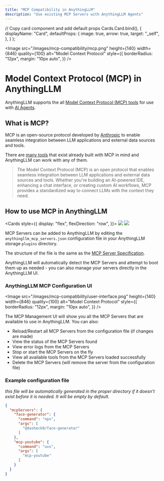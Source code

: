 ```yaml
---
title: "MCP Compatibility in AnythingLLM"
description: "Use existing MCP Servers with AnythingLLM Agents"
---
```


  // Copy card component and add default props
  Cards.Card.bind(),
  {
    displayName: "Card",
    defaultProps: {
      image: true,
      arrow: true,
      target: "_self",
    },
  }
);

<Image
  src="/images/mcp-compatibility/mcp.png"
  height={140}
  width={846}
  quality={100}
  alt="Model Context Protocol"
  style={{
    borderRadius: "12px",
    margin: "10px auto",
  }}
/>

# Model Context Protocol (MCP) in AnythingLLM

AnythingLLM supports the all [Model Context Protocol (MCP) tools](https://github.com/modelcontextprotocol/mcp-spec) for use with [AI Agents](/agent/overview).

## What is MCP?

MCP is an open-source protocol developed by [Anthropic](https://www.anthropic.com/) to enable seamless integration between LLM applications and external data sources and tools.

There are [many tools](https://github.com/modelcontextprotocol/servers) that exist already built with MCP in mind and AnythingLLM can work with any of them.

> The Model Context Protocol (MCP) is an open protocol that enables seamless integration between LLM applications and external data sources and tools. Whether you're building an AI-powered IDE, enhancing a chat interface, or creating custom AI workflows, MCP provides a standardized way to connect LLMs with the context they need.

## How to use MCP in AnythingLLM

<Cards style={{
  display: "flex",
  flexDirection: "row",
}}>
  <Card title="AnythingLLM Docker" href="/mcp-compatibility/docker">
    <Image
      src="/images/mcp-compatibility/docker-header.png"
      height={1080}
      width={1920}
      quality={100}
    />
  </Card>
  <Card title="AnythingLLM Desktop" href="/mcp-compatibility/desktop">
    <Image
      src="/images/mcp-compatibility/desktop-header.png"
      height={1080}
      width={1920}
      quality={100}
    />
  </Card>
</Cards>


MCP Servers can be added to AnythingLLM by editing the `anythingllm_mcp_servers.json` configuration file in your AnythingLLM storage `plugins` directory.

The structure of the file is the same as the [MCP Server Specification](https://github.com/modelcontextprotocol/servers?tab=readme-ov-file#using-an-mcp-client).

AnythingLLM will automatically detect the MCP Servers and attempt to boot them up as needed - you can also manage your servers directly in the AnythingLLM UI.

### AnythingLLM MCP Configuration UI

<Image
  src="/images/mcp-compatibility/user-interface.png"
  height={140}
  width={846}
  quality={100}
  alt="Model Context Protocol"
  style={{
    borderRadius: "12px",
    margin: "10px auto",
  }}
/>

The MCP Management UI will show you all the MCP Servers that are available to use in AnythingLLM. You can also:
- Reload/Restart all MCP Servers from the configuration file (if changes are made)
- View the status of the MCP Servers found
- View error logs from the MCP Servers
- Stop or start the MCP Servers on the fly
- View all available tools from the MCP Servers loaded successfully
- Delete the MCP Servers (will remove the server from the configuration file)

### Example configuration file

_this file will be automatically generated in the proper directory if it doesn't exist before it is needed. It will be empty by default._

```json
{
  "mcpServers": {
    "face-generator": {
      "command": "npx",
      "args": [
        "@dasheck0/face-generator"
      ]
    },
    "mcp-youtube": {
      "command": "uvx",
      "args": [
        "mcp-youtube"
      ]
    }
  }
}
```
